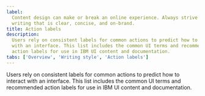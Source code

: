 ```yaml
---
label:
  Content design can make or break an online experience. Always strive for
  writing that is clear, concise, and on-brand.
title: Action labels
description:
  Users rely on consistent labels for common actions to predict how to interact
  with an interface. This list includes the common UI terms and recommended
  action labels for use in IBM UI content and documentation.
tabs: ['Overview', 'Writing style', 'Action labels']
---
```



<PageDescription>

Users rely on consistent labels for common actions to predict how to interact
with an interface. This list includes the common UI terms and recommended action
labels for use in IBM UI content and documentation.

</PageDescription>

<GlossaryComponent />
